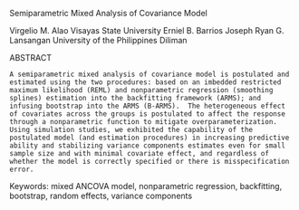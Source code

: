 Semiparametric Mixed Analysis of Covariance Model

Virgelio M. Alao Visayas State University Erniel B. Barrios Joseph Ryan
G. Lansangan University of the Philippines Diliman

ABSTRACT

    A semiparametric mixed analysis of covariance model is postulated and estimated using the two procedures: based on an imbedded restricted maximum likelihood (REML) and nonparametric regression (smoothing splines) estimation into the backfitting framework (ARMS); and infusing bootstrap into the ARMS (B-ARMS).  The heterogeneous effect of covariates across the groups is postulated to affect the response through a nonparametric function to mitigate overparameterization.  Using simulation studies, we exhibited the capability of the postulated model (and estimation procedures) in increasing predictive ability and stabilizing variance components estimates even for small sample size and with minimal covariate effect, and regardless of whether the model is correctly specified or there is misspecification error.  

Keywords: mixed ANCOVA model, nonparametric regression, backfitting,
bootstrap, random effects, variance components
